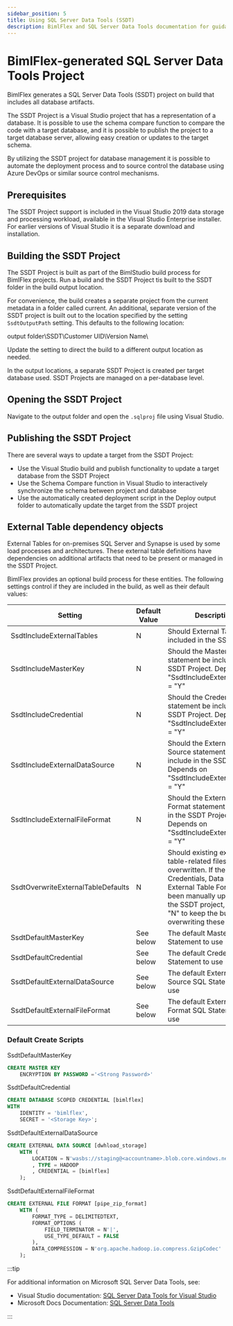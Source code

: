 ---
sidebar_position: 5
title: Using SQL Server Data Tools (SSDT)
description: BimlFlex and SQL Server Data Tools documentation for guidance on database management and automation of deployment processes and source control mechanisms
---
<head>
  <meta name="varigenceProduct" content="BimlFlex"></meta>
  <meta name="varigenceArticleType" content="Walkthrough"></meta>
</head>


# BimlFlex-generated SQL Server Data Tools Project

BimlFlex generates a SQL Server Data Tools (SSDT) project on build that includes all database artifacts.

The SSDT Project is a Visual Studio project that has a representation of a database. It is possible to use the schema compare function to compare the code with a target database, and it is possible to publish the project to a target database server, allowing easy creation or updates to the target schema.

By utilizing the SSDT project for database management it is possible to automate the deployment process and to source control the database using Azure DevOps or similar source control mechanisms.

## Prerequisites

The SSDT Project support is included in the Visual Studio 2019 data storage and processing workload, available in the Visual Studio Enterprise installer. For earlier versions of Visual Studio it is a separate download and installation.

## Building the SSDT Project

The SSDT Project is built as part of the BimlStudio build process for BimlFlex projects. Run a build and the SSDT Project tis built to the SSDT folder in the build output location.

For convenience, the build creates a separate project from the current metadata in a folder called current. An additional, separate version of the SSDT project is built out to the location specified by the setting `SsdtOutputPath` setting. This defaults to the following location:

output folder\SSDT\Customer UID\Version Name\

Update the setting to direct the build to a different output location as needed.

In the output locations, a separate SSDT Project is created per target database used. SSDT Projects are managed on a per-database level.

## Opening the SSDT Project

Navigate to the output folder and open the `.sqlproj` file using Visual Studio.

## Publishing the SSDT Project

There are several ways to update a target from the SSDT Project:

* Use the Visual Studio build and publish functionality to update a target database from the SSDT Project
* Use the Schema Compare function in Visual Studio to interactively synchronize the schema between project and database
* Use the automatically created deployment script in the Deploy output folder to automatically update the target from the SSDT project

## External Table dependency objects

External Tables for on-premises SQL Server and Synapse is used by some load processes and architectures. These external table definitions have dependencies on additional artifacts that need to be present or managed in the SSDT Project.

BimlFlex provides an optional build process for these entities. The following settings control if they are included in the build, as well as their default values:

| Setting                            | Default Value | Description |
| ---------------------------------- | ------------- | ----------- |
| SsdtIncludeExternalTables          | N             | Should External Tables be included in the SSDT Project |
| SsdtIncludeMasterKey               | N             | Should the Master Key statement be include in the SSDT Project. Depends on "SsdtIncludeExternalTables" = "Y" |
| SsdtIncludeCredential              | N             | Should the Credential statement be include in the SSDT Project. Depends on "SsdtIncludeExternalTables" = "Y" |
| SsdtIncludeExternalDataSource      | N             | Should the External Data Source statement be include in the SSDT Project. Depends on "SsdtIncludeExternalTables" = "Y" |
| SsdtIncludeExternalFileFormat      | N             | Should the External File Format statement be include in the SSDT Project. Depends on "SsdtIncludeExternalTables" = "Y" |
| SsdtOverwriteExternalTableDefaults | N             | Should existing external table-related files be overwritten. If the values for Credentials, Data Sources, External Table Formats have been manually updated in the SSDT project, set this to "N" to keep the build from overwriting these files |
| SsdtDefaultMasterKey               | See below     | The default Master Key SQL Statement to use |
| SsdtDefaultCredential              | See below     | The default Credential SQL Statement to use |
| SsdtDefaultExternalDataSource      | See below     | The default External Data Source SQL Statement to use |
| SsdtDefaultExternalFileFormat      | See below     | The default External File Format SQL Statement to use |

### Default Create Scripts

SsdtDefaultMasterKey

```sql
CREATE MASTER KEY
    ENCRYPTION BY PASSWORD ='<Strong Password>'
```

SsdtDefaultCredential

```sql
CREATE DATABASE SCOPED CREDENTIAL [bimlflex]
WITH
    IDENTITY = 'bimlflex',
    SECRET = '<Storage Key>';
```

SsdtDefaultExternalDataSource

```sql
CREATE EXTERNAL DATA SOURCE [dwhload_storage]
    WITH (
        LOCATION = N'wasbs://staging@<accountname>.blob.core.windows.net'
        , TYPE = HADOOP
        , CREDENTIAL = [bimlflex]
    );
```

SsdtDefaultExternalFileFormat

```sql
CREATE EXTERNAL FILE FORMAT [pipe_zip_format]
    WITH (
        FORMAT_TYPE = DELIMITEDTEXT,
        FORMAT_OPTIONS (
            FIELD_TERMINATOR = N'|',
            USE_TYPE_DEFAULT = FALSE
        ),
        DATA_COMPRESSION = N'org.apache.hadoop.io.compress.GzipCodec'
    );
```



:::tip


For additional information on Microsoft SQL Server Data Tools, see:

* Visual Studio documentation: [SQL Server Data Tools for Visual Studio](https://visualstudio.microsoft.com/vs/features/ssdt/)
* Microsoft Docs Documentation: [SQL Server Data Tools](https://docs.microsoft.com/en-us/sql/ssdt/sql-server-data-tools?view=sql-server-ver15)

:::

